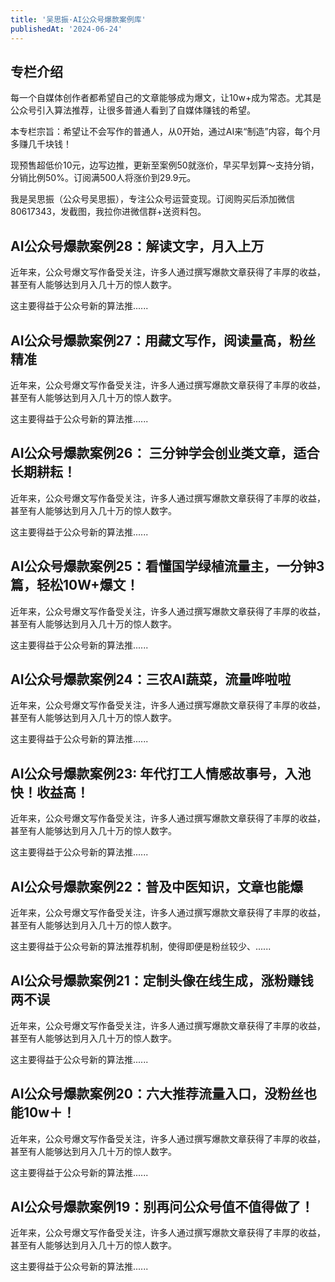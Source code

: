 ```yaml
---
title: '吴思振·AI公众号爆款案例库'
publishedAt: '2024-06-24'
---
```


## 专栏介绍

每一个自媒体创作者都希望自己的文章能够成为爆文，让10w+成为常态。尤其是公众号引入算法推荐，让很多普通人看到了自媒体赚钱的希望。  
  
本专栏宗旨：希望让不会写作的普通人，从0开始，通过AI来“制造”内容，每个月多赚几千块钱！  
  
现预售超低价10元，边写边推，更新至案例50就涨价，早买早划算～支持分销，分销比例50%。订阅满500人将涨价到29.9元。  
  
我是吴思振（公众号吴思振），专注公众号运营变现。订阅购买后添加微信80617343，发截图，我拉你进微信群+送资料包。

## AI公众号爆款案例28：解读文字，月入上万
近年来，公众号爆文写作备受关注，许多人通过撰写爆款文章获得了丰厚的收益，甚至有人能够达到月入几十万的惊人数字。

这主要得益于公众号新的算法推......

## AI公众号爆款案例27：用藏文写作，阅读量高，粉丝精准
近年来，公众号爆文写作备受关注，许多人通过撰写爆款文章获得了丰厚的收益，甚至有人能够达到月入几十万的惊人数字。

这主要得益于公众号新的算法推......

## AI公众号爆款案例26： 三分钟学会创业类文章，适合长期耕耘！
近年来，公众号爆文写作备受关注，许多人通过撰写爆款文章获得了丰厚的收益，甚至有人能够达到月入几十万的惊人数字。

这主要得益于公众号新的算法推......

## AI公众号爆款案例25：看懂国学绿植流量主，一分钟3篇，轻松10W+爆文！
近年来，公众号爆文写作备受关注，许多人通过撰写爆款文章获得了丰厚的收益，甚至有人能够达到月入几十万的惊人数字。

这主要得益于公众号新的算法推......

## AI公众号爆款案例24：三农AI蔬菜，流量哗啦啦
近年来，公众号爆文写作备受关注，许多人通过撰写爆款文章获得了丰厚的收益，甚至有人能够达到月入几十万的惊人数字。

这主要得益于公众号新的算法推......

## AI公众号爆款案例23: 年代打工人情感故事号，入池快！收益高！
近年来，公众号爆文写作备受关注，许多人通过撰写爆款文章获得了丰厚的收益，甚至有人能够达到月入几十万的惊人数字。

这主要得益于公众号新的算法推......

## AI公众号爆款案例22：普及中医知识，文章也能爆
近年来，公众号爆文写作备受关注，许多人通过撰写爆款文章获得了丰厚的收益，甚至有人能够达到月入几十万的惊人数字。

这主要得益于公众号新的算法推荐机制，使得即便是粉丝较少、......

## AI公众号爆款案例21：定制头像在线生成，涨粉赚钱两不误
近年来，公众号爆文写作备受关注，许多人通过撰写爆款文章获得了丰厚的收益，甚至有人能够达到月入几十万的惊人数字。

这主要得益于公众号新的算法推......

## AI公众号爆款案例20：六大推荐流量入口，没粉丝也能10w＋！
近年来，公众号爆文写作备受关注，许多人通过撰写爆款文章获得了丰厚的收益，甚至有人能够达到月入几十万的惊人数字。

这主要得益于公众号新的算法推......

## AI公众号爆款案例19：别再问公众号值不值得做了！
近年来，公众号爆文写作备受关注，许多人通过撰写爆款文章获得了丰厚的收益，甚至有人能够达到月入几十万的惊人数字。

这主要得益于公众号新的算法推......

